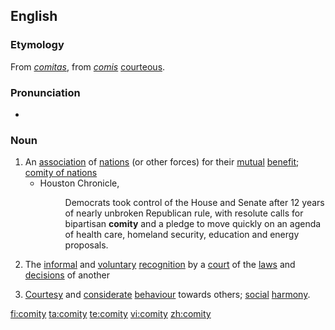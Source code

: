 ==English==

===Etymology===
From {{L.}} ''[[comitas]]'', from ''[[comis]]'' [[courteous]].

===Pronunciation===
* {{IPA|/'kɒmɪti/}}

===Noun===
{{en-noun|comities}}

# An [[association]] of [[nation]]s (or other forces) for their [[mutual]] [[benefit]]; [[comity of nations]]
#* Houston Chronicle,
#*: Democrats took control of the House and Senate after 12 years of nearly unbroken Republican rule, with resolute calls for bipartisan '''comity''' and a pledge to move quickly on an agenda of health care, homeland security, education and energy proposals.
# {{law}} The [[informal]] and [[voluntary]] [[recognition]] by a [[court]] of the [[law]]s and [[decision]]s of another
# [[courtesy|Courtesy]] and [[considerate]] [[behaviour]] towards others; [[social]] [[harmony]].

[[fi:comity]]
[[ta:comity]]
[[te:comity]]
[[vi:comity]]
[[zh:comity]]
